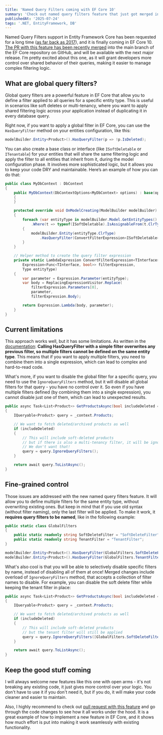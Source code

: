 ```yaml
---
title: 'Named Query Filters coming with EF Core 10' 
summary: 'Check out named query filters feature that just got merged into EF Core. More control over your queries!'
publishedAt: '2025-07-24'
tags: '.NET, EntityFramework, DB'
---
```


Named Query Filters support in Entity Framework Core has been requested for a long time ([as far back as 2017](https://github.com/dotnet/efcore/issues/8576)), and it is finally coming in EF Core 10. [The PR with this feature has been recently merged](https://github.com/dotnet/efcore/pull/36028) into the main branch of the EF Core repository on GitHub, and will be available with the next major release. I’m pretty excited about this one, as it will grant developers more control over shared behavior of their queries, making it easier to manage complex filtering logic.

## What are global query filters?

Global query filters are a powerful feature in EF Core that allow you to define a filter applied to all queries for a specific entity type. This is useful in scenarios like soft deletes or multi-tenancy, where you want to apply shared filtering logic across your application instead of duplicating it in every database query.

Right now, if you want to apply a global filter in EF Core, you can use the `HasQueryFilter` method on your entities configuration, like this:

```csharp
modelBuilder.Entity<Product>().HasQueryFilter(p => !p.IsDeleted);
```

You can also create a base class or interface (like `ISoftDeletable` or `ITenantable`) for your entities that will share the same filtering logic and apply the filter to all entities that inherit from it, during the model configuration phase. It involves more sophisticated logic, but it allows you to keep your code DRY and maintainable. Here’s an example of how you can do that:

```csharp
public class MyDbContext : DbContext
{
    public MyDbContext(DbContextOptions<MyDbContext> options) : base(options)
    {
    }

    protected override void OnModelCreating(ModelBuilder modelBuilder)
    {
        foreach (var entityType in modelBuilder.Model.GetEntityTypes()
            .Where(t => typeof(ISoftDeletable).IsAssignableFrom(t.ClrType)))
        {
            modelBuilder.Entity(entityType.ClrType)
                .HasQueryFilter(ConvertFilterExpression<ISoftDeletable>(e => !e.IsDeleted, entityType.ClrType));
        }
    }

    // Helper method to create the query filter expression
    private static LambdaExpression ConvertFilterExpression<TInterface>(
        Expression<Func<TInterface, bool>> filterExpression,
        Type entityType)
    {
        var parameter = Expression.Parameter(entityType);
        var body = ReplacingExpressionVisitor.Replace(
            filterExpression.Parameters[0],
            parameter,
            filterExpression.Body);

        return Expression.Lambda(body, parameter);
    }
}
```

## Current limitations

This approach works well, but it has some limitations. As written in the [documentation](https://learn.microsoft.com/en-us/ef/core/querying/filters?tabs=ef10): __Calling HasQueryFilter with a simple filter overwrites any previous filter, so multiple filters cannot be defined on the same entity type__. This means that if you want to apply multiple filters, you need to combine them into a single expression, which can lead to complex and hard-to-read code.

What's more, if you want to disable the global filter for a specific query, you need to use the `IgnoreQueryFilters` method, but it will disable all global filters for that query - you have no control over it. So even if you have multiple filters defined (by combining them into a single expression), you cannot disable just one of them, which can lead to unexpected results.

```csharp
public async Task<List<Product>> GetProductsAsync(bool includeDeleted = false)
{
    IQueryable<Product> query = _context.Products;

    // We want to fetch deleted/archived products as well
    if (includeDeleted)
    {
        // This will include soft-deleted products
        // but if there is also a multi-tenancy filter, it will be ignored as well
        // We don't want that!
        query = query.IgnoreQueryFilters();
    }

    return await query.ToListAsync();
}
```

## Fine-grained control

Those issues are addressed with the new named query filters feature. It will allow you to define multiple filters for the same entity type, without overwriting existing ones. But keep in mind that if you use old syntax (without filter naming), only the last filter will be applied. To make it work, it **requires query filters to be named**, like in the following example:

```csharp
public static class GlobalFilters
{
    public static readonly string SoftDeleteFilter = "SoftDeleteFilter";
    public static readonly string TenantFilter = "TenantFilter";
}

modelBuilder.Entity<Product>().HasQueryFilter(GlobalFilters.SoftDeleteFilter, p => !p.IsDeleted);
modelBuilder.Entity<Product>().HasQueryFilter(GlobalFilters.TenantFilter, p => p.TenantId == _currentTenantId);
```

What's also cool is that you will be able to selectively disable specific filters by name, instead of disabling all of them at once! Merged changes include overload of `IgnoreQueryFilters` method, that accepts a collection of filter names to disable. For example, you can disable the soft delete filter while keeping the tenant filter in place:

```csharp
public async Task<List<Product>> GetProductsAsync(bool includeDeleted = false)
{
    IQueryable<Product> query = _context.Products;

    // We want to fetch deleted/archived products as well
    if (includeDeleted)
    {
        // This will include soft-deleted products
        // but the tenant filter will still be applied
        query = query.IgnoreQueryFilters([GlobalFilters.SoftDeleteFilter]);
    }

    return await query.ToListAsync();
}
```

## Keep the good stuff coming

I will always welcome new features like this one with open arms - it's not breaking any existing code, it just gives more control over your logic. You don't have to use it if you don't need it, but if you do, it will make your code cleaner and easier to maintain.

Also, I highly recommend to check out [pull request with this feature](https://github.com/dotnet/efcore/pull/36028) and go through the code changes to see how it all works under the hood. It is a great example of how to implement a new feature in EF Core, and it shows how much effort is put into making it work seamlessly with existing functionality.